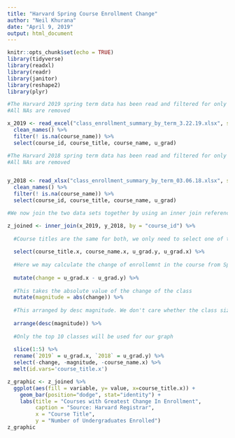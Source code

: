 ```yaml
---
title: "Harvard Spring Course Enrollment Change"
author: "Neil Khurana"
date: "April 9, 2019"
output: html_document
---
```


```r
knitr::opts_chunk$set(echo = TRUE)
library(tidyverse)
library(readxl)
library(readr)
library(janitor)
library(reshape2)
library(plyr)
```


```r

#The Harvard 2019 spring term data has been read and filtered for only the variables we are looking for. course_id, course_title and u_grad
#All NAs are removed

x_2019 <- read_excel("class_enrollment_summary_by_term_3.22.19.xlsx", skip = 3) %>% 
  clean_names() %>% 
  filter(! is.na(course_name)) %>% 
  select(course_id, course_title, course_name, u_grad)

#The Harvard 2018 spring term data has been read and filtered for only the variables we are looking for. course_id, course_title and u_grad
#All NAs are removed


y_2018 <- read_xlsx("class_enrollment_summary_by_term_03.06.18.xlsx", skip = 3) %>% 
  clean_names() %>% 
  filter(! is.na(course_name)) %>% 
  select(course_id, course_title, course_name, u_grad)
```

```r
#We now join the two data sets together by using an inner join referencing course_id. Only the courses with with similiar id are included in this new data frame

z_joined <- inner_join(x_2019, y_2018, by = "course_id") %>% 
  
  #Course titles are the same for both, we only need to select one of the course title names
  
  select(course_title.x, course_name.x, u_grad.y, u_grad.x) %>% 
  
  #Here we may calculate the change of enrollemnt in the course from Spring 2018 to Spring 2019
  
  mutate(change = u_grad.x - u_grad.y) %>%
  
  #This takes the absolute value of the change of the class
  mutate(magnitude = abs(change)) %>% 
  
  #This arranged by desc magnitude. We don't care whether the class size increased or decreased, we just want the classes that changed size the most in either direction
  
  arrange(desc(magnitude)) %>% 
  
  #Only the top 10 classes will be used for our graph
  
  slice(1:5) %>% 
  rename(`2019` = u_grad.x, `2018` = u_grad.y) %>% 
  select(-change, -magnitude, -course_name.x) %>% 
  melt(id.vars='course_title.x') 
```


```r
z_graphic <- z_joined %>% 
  ggplot(aes(fill = variable, y= value, x=course_title.x)) + 
    geom_bar(position="dodge", stat="identity") +
    labs(title = "Courses with Greatest Change In Enrollment", 
         caption = "Source: Harvard Registrar",
         x = "Course Title",
         y = "Number of Undergraduates Enrolled")
z_graphic
```